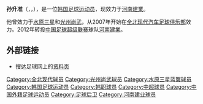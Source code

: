 {{Infobox football biography
| playername          = 孙升准 <br/> 손승준
| fullname            = 
| image               = 
| dateofbirth         = {{Birth date and age|1982|5|16}}
| cityofbirth         =
| countryofbirth      = [[大韩民国|韩国]]
| height              = {{height|m=1.86|precision=0}}
| currentclub         = [[河南建業|河南建業]]
| clubnumber          = 
| position            = [[后卫_(足球)|后卫]]
| youthyears1 =            
| youthclubs1 =            
|  years1 = 2001-2004 
| years2 =  2005-2006 
| years3 =  2007 
| years4 =  2008-2011
| years5 = 2012-
|  clubs1 = [[水原三星|水原三星]] 
| clubs2 =  [[光州尚武|光州尚武]] 
| clubs3 =  [[水原三星|水原三星]] 
| clubs4 =  [[全北现代汽车|全北现代汽车]]
| clubs5 = [[河南建業|河南建業]]
| caps1 =  48  
| caps2 =  19  
| caps3 =  4  
| caps4 =  41
| caps5 =  15 
| goals1 =  0  
| goals2 =  1  
| goals3 =  0  
| goals4 =  3
| goals5 =  0
| nationalyears1 =   2003
| nationalteam1 =   韩国U-23
| nationalcaps1 =    3  
| nationalgoals1 =   1 
| pcupdate            = 
| ntupdate            = 
}}

'''孙升准'''（{{lang-ko|'''손승준'''}}，{{lang-en|'''Son Seung-Joon'''}}，{{bd|1982年|5月16日|}}），是一位[[大韩民国|韩国]][[足球|足球]][[运动员|运动员]]，现效力于[[河南建業|河南建業]]。

他曾效力于[[水原三星|水原三星]]和[[光州尚武|光州尚武]]，从2007年开始在[[全北现代汽车足球俱乐部|全北现代汽车足球俱乐部]]效力。2012年转投[[中国足球超级联赛|中国足球超级联赛]]球队[[河南建業|河南建業]]。

==外部链接==
* 搜达足球网上的[http://www.sodasoccer.com/search/player/C868EC321426C3C9.html 资料页] {{Wayback|url=http://www.sodasoccer.com/search/player/C868EC321426C3C9.html |date=20120623061906 }}

{{足球运动员小作品}}

{{DEFAULTSORT:Son, Seung-Joon}}
[[Category:全北现代球员|Category:全北现代球员]]
[[Category:光州尚武球员|Category:光州尚武球员]]
[[Category:水原三星蓝翼球员|Category:水原三星蓝翼球员]]
[[Category:韩国足球运动员|Category:韩国足球运动员]]
[[Category:韩职球员|Category:韩职球员]]
[[Category:中超球员|Category:中超球员]]
[[Category:中国外籍足球运动员|Category:中国外籍足球运动员]]
[[Category:足球后卫|Category:足球后卫]]
[[Category:河南建业球员|Category:河南建业球员]]